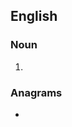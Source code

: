 {{also|Sticklers}}
==English==

===Noun===
{{head|en|noun plural form}}

# {{plural of|stickler|lang=en}}

===Anagrams===
* {{anagrams|en|a=ceiklrsst|slickster|strickles|trickless}}